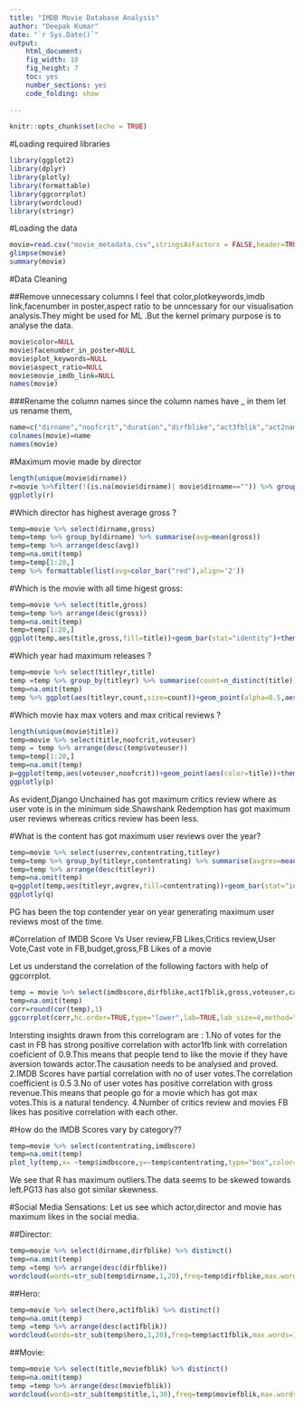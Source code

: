 ---
title: "IMDB Movie Database Analysis"
author: "Deepak Kumar"
date: "`r Sys.Date()`"
output: 
    html_document:
    fig_width: 10
    fig_height: 7
    toc: yes
    number_sections: yes
    code_folding: show
    
---

```{r setup, include=FALSE}
knitr::opts_chunk$set(echo = TRUE)
```

#Loading required libraries


```{r}

library(ggplot2)
library(dplyr)
library(plotly)
library(formattable)
library(ggcorrplot)
library(wordcloud)
library(stringr)
```

#Loading the data

```{r}
movie=read.csv("movie_metadata.csv",stringsAsFactors = FALSE,header=TRUE)
glimpse(movie)
summary(movie)
```

#Data Cleaning 

##Remove unnecessary columns 
I feel that color,plotkeywords,imdb link,facenumber in poster,aspect ratio to be unncessary for our visualisation analysis.They might be used for ML .But the kernel primary purpose is to analyse the data.
```{r}
movie$color=NULL
movie$facenumber_in_poster=NULL
movie$plot_keywords=NULL
movie$aspect_ratio=NULL
movie$movie_imdb_link=NULL
names(movie)
```


###Rename the column names 
since the column names have _ in them let us rename them,

```{r}
name=c("dirname","noofcrit","duration","dirfblike","act3fblik","act2name","act1fblik","gross","genre","hero","title","voteuser","castvotefb","act3name","userrev","lang","country","contentrating","budget","titleyr","act2fblik","imdbscore","moviefblik")
colnames(movie)=name
names(movie)
```

#Maximum movie made by director

```{r}
length(unique(movie$dirname))
r=movie %>%filter(!(is.na(movie$dirname)| movie$dirname=="")) %>% group_by(dirname) %>% summarise(count=n()) %>% arrange(desc(count)) %>% top_n(20) %>% ggplot(aes(dirname,count,fill=dirname))+geom_bar(stat="identity")+theme(legend.position="None",axis.text.x = element_text(angle=90,vjust=0.3))+labs(x="DirName",y="Count")+ggtitle("Director With Maximum Titles")
ggplotly(r)
```


#Which director has highest average gross ? 

```{r}
temp=movie %>% select(dirname,gross) 
temp=temp %>% group_by(dirname) %>% summarise(avg=mean(gross))
temp=temp %>% arrange(desc(avg))
temp=na.omit(temp)
temp=temp[1:20,]
temp %>% formattable(list(avg=color_bar("red"),align='2'))
```

#Which is the movie with all time higest gross:

```{r}
temp=movie %>% select(title,gross)
temp=temp %>% arrange(desc(gross))
temp=na.omit(temp)
temp=temp[1:20,]
ggplot(temp,aes(title,gross,fill=title))+geom_bar(stat="identity")+theme(axis.text.x = element_text(angle=90,vjust = 0.5),legend.position="None")+labs(x="Title",y="Gross")+ggtitle("All time highest grossing movie")

```

#Which year had maximum releases ?

```{r}
temp=movie %>% select(titleyr,title)
temp =temp %>% group_by(titleyr) %>% summarise(count=n_distinct(title))
temp=na.omit(temp)
temp %>% ggplot(aes(titleyr,count,size=count))+geom_point(alpha=0.5,aes(color="red"))+theme(axis.text.x = element_text(angle=90,vjust=0.5),legend.position="None")+labs(x="Year",y="Count")+ggtitle("Year with Max Releases")+scale_x_continuous(breaks=seq(1916,2017,10))
```

#Which movie hax max voters and max critical reviews ?

```{r}
length(unique(movie$title))
temp=movie %>% select(title,noofcrit,voteuser)
temp = temp %>% arrange(desc(temp$voteuser))
temp=temp[1:20,]
temp=na.omit(temp)
p=ggplot(temp,aes(voteuser,noofcrit))+geom_point(aes(color=title))+theme(axis.text.x = element_text(angle=90),legend.position="none")+labs(x="UserVote",y="NoofCriticsReview")+ggtitle("No of  User Vote Vs Critics Review")
ggplotly(p)
```

As evident,Django Unchained has got maximum critics review where as user vote is in the minimum side.Shawshank Redemption has got maximum user reviews whereas critics review has been less.

#What is the content has got maximum user reviews over the year?

```{r}
temp=movie %>% select(userrev,contentrating,titleyr)
temp=temp %>% group_by(titleyr,contentrating) %>% summarise(avgrev=mean(userrev))
temp=temp %>% arrange(desc(titleyr)) 
temp=na.omit(temp)
q=ggplot(temp,aes(titleyr,avgrev,fill=contentrating))+geom_bar(stat="identity")+theme(axis.text.x = element_text(angle=90),legend.position="bottom")+labs(x="Year",y="Content Review")+ggtitle("Content rating each year")+scale_x_continuous(breaks =seq(1916,2017,2))
ggplotly(q)
```

PG has been the top contender year on year generating maximum user reviews most of the time.

#Correlation of IMDB Score Vs User review,FB Likes,Critics review,User Vote,Cast vote in FB,budget,gross,FB Likes of a movie 

Let us understand the correlation of the following factors with help of ggcorrplot.

```{r}
temp = movie %>% select(imdbscore,dirfblike,act1fblik,gross,voteuser,castvotefb,budget,moviefblik,noofcrit)
temp=na.omit(temp)
corr=round(cor(temp),1)
ggcorrplot(corr,hc.order=TRUE,type="lower",lab=TRUE,lab_size=4,method="circle",colors=c("red","green","blue","pink","white"),title="Correlogram of Movie Database",ggtheme=theme_dark)
```


Intersting insights drawn from this correlogram are :
1.No of votes for the cast in FB has strong positive correlation with actor1fb link with correlation coeficient of 0.9.This means that people tend to like the movie if they have aversion towards actor.The causation needs to be analysed and proved.
2.IMDB Scores have partial correlation with no of user votes.The correlation coefficient is 0.5
3.No of user votes has positive correlation with gross revenue.This means that people go for a movie which has got max votes.This is a natural tendency.
4.Number of critics review and movies FB likes has positive correlation with each other.



#How do the IMDB Scores vary by category??

```{r}
temp=movie %>% select(contentrating,imdbscore)
temp=na.omit(temp)
plot_ly(temp,x= ~temp$imdbscore,y=~temp$contentrating,type="box",color=temp$contentrating)
```

We see that R has maximum outliers.The data seems to be skewed towards left.PG13 has also got similar skewness.


#Social Media Sensations:
Let us see which actor,director and movie has maximum likes in  the social media.

##Director:


```{r}
temp=movie %>% select(dirname,dirfblike) %>% distinct()
temp=na.omit(temp)
temp =temp %>% arrange(desc(dirfblike))
wordcloud(words=str_sub(temp$dirname,1,20),freq=temp$dirfblike,max.words=1000,min.freq=7000,scale=c(1,0.01),random.order=FALSE,rot.per=0.35,colors=rainbow(12))
```


##Hero:

```{r}
temp=movie %>% select(hero,act1fblik) %>% distinct()
temp=na.omit(temp)
temp =temp %>% arrange(desc(act1fblik))
wordcloud(words=str_sub(temp$hero,1,20),freq=temp$act1fblik,max.words=100,min.freq=7000,scale=c(3,0.01),random.order=FALSE,rot.per=0.35,colors=rainbow(12))
```



##Movie:

```{r}
temp=movie %>% select(title,moviefblik) %>% distinct()
temp=na.omit(temp)
temp =temp %>% arrange(desc(moviefblik))
wordcloud(words=str_sub(temp$title,1,30),freq=temp$moviefblik,max.words=50,min.freq=7000,scale=c(2,0.01),random.order=FALSE,rot.per=0.35,colors=brewer.pal(8,"Dark2"))
```

